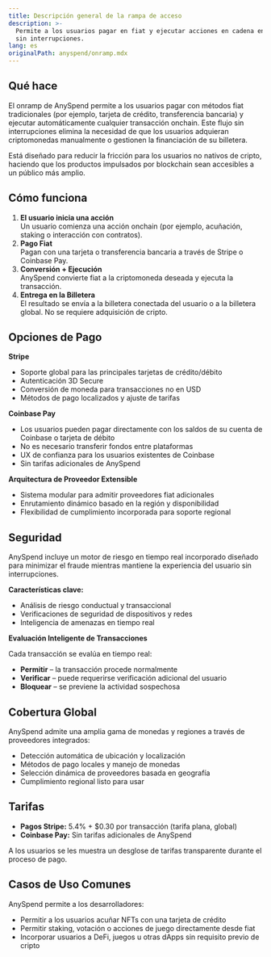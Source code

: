 ```yaml
---
title: Descripción general de la rampa de acceso
description: >-
  Permite a los usuarios pagar en fiat y ejecutar acciones en cadena en un flujo
  sin interrupciones.
lang: es
originalPath: anyspend/onramp.mdx
---
```

## Qué hace

El onramp de AnySpend permite a los usuarios pagar con métodos fiat tradicionales (por ejemplo, tarjeta de crédito, transferencia bancaria) y ejecutar automáticamente cualquier transacción onchain. Este flujo sin interrupciones elimina la necesidad de que los usuarios adquieran criptomonedas manualmente o gestionen la financiación de su billetera.

Está diseñado para reducir la fricción para los usuarios no nativos de cripto, haciendo que los productos impulsados por blockchain sean accesibles a un público más amplio.

## Cómo funciona

1. **El usuario inicia una acción**\
   Un usuario comienza una acción onchain (por ejemplo, acuñación, staking o interacción con contratos).
2. **Pago Fiat**\
   Pagan con una tarjeta o transferencia bancaria a través de Stripe o Coinbase Pay.
3. **Conversión + Ejecución**\
   AnySpend convierte fiat a la criptomoneda deseada y ejecuta la transacción.
4. **Entrega en la Billetera**\
   El resultado se envía a la billetera conectada del usuario o a la billetera global. No se requiere adquisición de cripto.

## Opciones de Pago

**Stripe**

- Soporte global para las principales tarjetas de crédito/débito
- Autenticación 3D Secure
- Conversión de moneda para transacciones no en USD
- Métodos de pago localizados y ajuste de tarifas

**Coinbase Pay**

- Los usuarios pueden pagar directamente con los saldos de su cuenta de Coinbase o tarjeta de débito
- No es necesario transferir fondos entre plataformas
- UX de confianza para los usuarios existentes de Coinbase
- Sin tarifas adicionales de AnySpend

**Arquitectura de Proveedor Extensible**

- Sistema modular para admitir proveedores fiat adicionales
- Enrutamiento dinámico basado en la región y disponibilidad
- Flexibilidad de cumplimiento incorporada para soporte regional

## Seguridad

AnySpend incluye un motor de riesgo en tiempo real incorporado diseñado para minimizar el fraude mientras mantiene la experiencia del usuario sin interrupciones.

**Características clave:**

- Análisis de riesgo conductual y transaccional
- Verificaciones de seguridad de dispositivos y redes
- Inteligencia de amenazas en tiempo real

**Evaluación Inteligente de Transacciones**

Cada transacción se evalúa en tiempo real:

- **Permitir** – la transacción procede normalmente
- **Verificar** – puede requerirse verificación adicional del usuario
- **Bloquear** – se previene la actividad sospechosa

## Cobertura Global

AnySpend admite una amplia gama de monedas y regiones a través de proveedores integrados:

- Detección automática de ubicación y localización
- Métodos de pago locales y manejo de monedas
- Selección dinámica de proveedores basada en geografía
- Cumplimiento regional listo para usar

## Tarifas

- **Pagos Stripe:** 5.4% + \$0.30 por transacción (tarifa plana, global)
- **Coinbase Pay:** Sin tarifas adicionales de AnySpend

A los usuarios se les muestra un desglose de tarifas transparente durante el proceso de pago.

## Casos de Uso Comunes

AnySpend permite a los desarrolladores:

- Permitir a los usuarios acuñar NFTs con una tarjeta de crédito
- Permitir staking, votación o acciones de juego directamente desde fiat
- Incorporar usuarios a DeFi, juegos u otras dApps sin requisito previo de cripto
